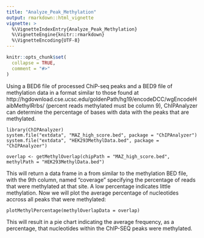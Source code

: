 ```yaml
---
title: "Analyze_Peak_Methylation"
output: rmarkdown::html_vignette
vignette: >
  %\VignetteIndexEntry{Analyze_Peak_Methylation}
  %\VignetteEngine{knitr::rmarkdown}
  %\VignetteEncoding{UTF-8}
---
```


```r
knitr::opts_chunk$set(
  collapse = TRUE,
  comment = "#>"
)
```

Using a BED6 file of processed ChiP-seq peaks and a BED9 file of methylation data in a format similar to those found at http://hgdownload.cse.ucsc.edu/goldenPath/hg19/encodeDCC/wgEncodeHaibMethylRrbs/ (percent reads methylated must be column 9), ChIPAnalyzer can determine the percentage of bases with data with the peaks that are methylated.

```
library(ChIPAnalyzer)
system.file("extdata", "MAZ_high_score.bed", package = "ChIPAnalyzer")
system.file("extdata", "HEK293MethylData.bed", package = "ChIPAnalyzer")

overlap <- getMethylOverlap(chipPath = "MAZ_high_score.bed", methylPath = "HEK293MethylData.bed")
```

This will return a data frame in a from similar to the methylation BED file, with the 9th column, named "coverage" specifying the percentage of reads that were methylated at that site. A low percentage indicates little methylation. Now we will plot the average percentage of nucleotides accross all peaks that were methylated:

```
plotMethylPercentage(methylOverlapData = overlap)
```

This will result in a pie chart indicating the average frequency, as a percentage, that nucleotides within the ChIP-SEQ peaks were methylated.
